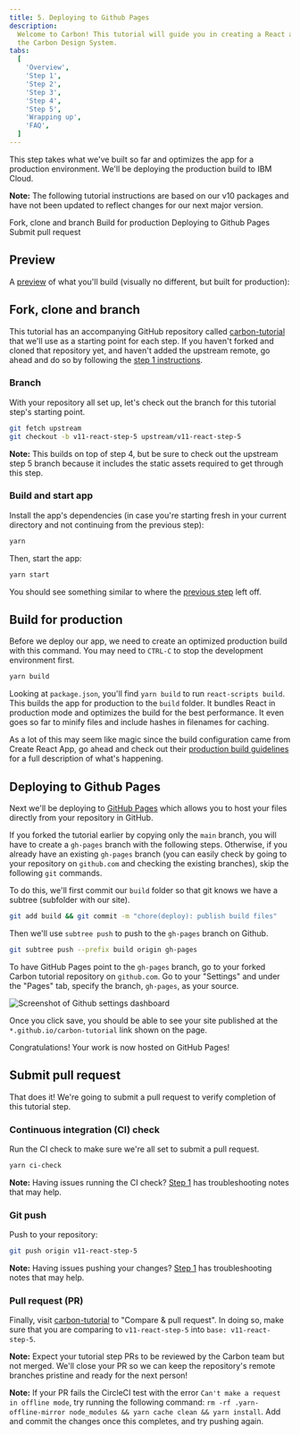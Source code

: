 ```yaml
---
title: 5. Deploying to Github Pages
description:
  Welcome to Carbon! This tutorial will guide you in creating a React app with
  the Carbon Design System.
tabs:
  [
    'Overview',
    'Step 1',
    'Step 2',
    'Step 3',
    'Step 4',
    'Step 5',
    'Wrapping up',
    'FAQ',
  ]
---
```


<PageDescription>

This step takes what we've built so far and optimizes the app for a production
environment. We'll be deploying the production build to IBM Cloud.

</PageDescription>

<InlineNotification>

**Note:** The following tutorial instructions are based on our v10 packages and
have not been updated to reflect changes for our next major version.

</InlineNotification>

<AnchorLinks>

<AnchorLink>Fork, clone and branch</AnchorLink>
<AnchorLink>Build for production</AnchorLink>
<AnchorLink>Deploying to Github Pages</AnchorLink>
<AnchorLink>Submit pull request</AnchorLink>

</AnchorLinks>

## Preview

A [preview](https://v11-react-step-5--carbon-tutorial.netlify.app) of what
you'll build (visually no different, but built for production):

<Preview
  height="400"
  title="Carbon Tutorial Step 5"
  src="https://v11-react-step-5--carbon-tutorial.netlify.app"
  frameborder="no"
  allowtransparency="true"
  allowfullscreen="true"
/>

## Fork, clone and branch

This tutorial has an accompanying GitHub repository called
[carbon-tutorial](https://github.com/carbon-design-system/carbon-tutorial) that
we'll use as a starting point for each step. If you haven't forked and cloned
that repository yet, and haven't added the upstream remote, go ahead and do so
by following the
[step 1 instructions](/developing/react-tutorial/step-1#fork-clone-and-branch).

### Branch

With your repository all set up, let's check out the branch for this tutorial
step's starting point.

```bash
git fetch upstream
git checkout -b v11-react-step-5 upstream/v11-react-step-5
```

<InlineNotification>

**Note:** This builds on top of step 4, but be sure to check out the upstream
step 5 branch because it includes the static assets required to get through this
step.

</InlineNotification>

### Build and start app

Install the app's dependencies (in case you're starting fresh in your current
directory and not continuing from the previous step):

```bash
yarn
```

Then, start the app:

```bash
yarn start
```

You should see something similar to where the
[previous step](/developing/react-tutorial/step-4) left off.

## Build for production

Before we deploy our app, we need to create an optimized production build with
this command. You may need to `CTRL-C` to stop the development environment
first.

```bash
yarn build
```

Looking at `package.json`, you'll find `yarn build` to run
`react-scripts build`. This builds the app for production to the `build` folder.
It bundles React in production mode and optimizes the build for the best
performance. It even goes so far to minify files and include hashes in filenames
for caching.

As a lot of this may seem like magic since the build configuration came from
Create React App, go ahead and check out their
[production build guidelines](https://facebook.github.io/create-react-app/docs/production-build)
for a full description of what's happening.

## Deploying to Github Pages

Next we'll be deploying to
[GitHub Pages](https://docs.github.com/en/pages/getting-started-with-github-pages/about-github-pages)
which allows you to host your files directly from your repository in GitHub.

If you forked the tutorial earlier by copying only the `main` branch, you will
have to create a `gh-pages` branch with the following steps. Otherwise, if you
already have an existing `gh-pages` branch (you can easily check by going to
your repository on `github.com` and checking the existing branches), skip the
following `git` commands.

To do this, we'll first commit our `build` folder so that git knows we have a
subtree (subfolder with our site).

```bash
git add build && git commit -m "chore(deploy): publish build files"
```

Then we'll use `subtree push` to push to the `gh-pages` branch on Github.

```bash
git subtree push --prefix build origin gh-pages
```

To have GitHub Pages point to the `gh-pages` branch, go to your forked Carbon
tutorial repository on `github.com`. Go to your "Settings" and under the "Pages"
tab, specify the branch, `gh-pages`, as your source.

![Screenshot of Github settings dashboard](../shared/step-5/images/deploy-on-github-pages.png)

Once you click save, you should be able to see your site published at the
`*.github.io/carbon-tutorial` link shown on the page.

Congratulations! Your work is now hosted on GitHub Pages!

## Submit pull request

That does it! We're going to submit a pull request to verify completion of this
tutorial step.

### Continuous integration (CI) check

Run the CI check to make sure we're all set to submit a pull request.

```bash
yarn ci-check
```

<InlineNotification>

**Note:** Having issues running the CI check?
[Step 1](</developing/react-tutorial/step-1#continuous-integration-(ci)-check>)
has troubleshooting notes that may help.

</InlineNotification>

### Git push

Push to your repository:

```bash
git push origin v11-react-step-5
```

<InlineNotification>

**Note:** Having issues pushing your changes?
[Step 1](/developing/react-tutorial/step-1#git-commit-and-push) has
troubleshooting notes that may help.

</InlineNotification>

### Pull request (PR)

Finally, visit
[carbon-tutorial](https://github.com/carbon-design-system/carbon-tutorial) to
"Compare & pull request". In doing so, make sure that you are comparing to
`v11-react-step-5` into `base: v11-react-step-5`.

<InlineNotification>

**Note:** Expect your tutorial step PRs to be reviewed by the Carbon team but
not merged. We'll close your PR so we can keep the repository's remote branches
pristine and ready for the next person!

</InlineNotification>

<InlineNotification>

**Note:** If your PR fails the CircleCI test with the error
`Can't make a request in offline mode`, try running the following command:
`rm -rf .yarn-offline-mirror node_modules && yarn cache clean && yarn install`.
Add and commit the changes once this completes, and try pushing again.

</InlineNotification>
